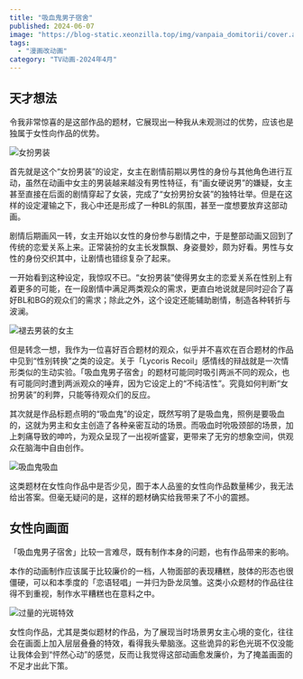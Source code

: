 ```yaml
---
title: "吸血鬼男子宿舍"
published: 2024-06-07
image: "https://blog-static.xeonzilla.top/img/vanpaia_domitorii/cover.avif"
tags:
  - "漫画改动画"
category: "TV动画-2024年4月"
---
```

## 天才想法
令我非常惊喜的是这部作品的题材，它展现出一种我从未观测过的优势，应该也是独属于女性向作品的优势。

![女扮男装](https://blog-static.xeonzilla.top/img/vanpaia_domitorii/01.avif "女扮男装")

首先就是这个“女扮男装”的设定，女主在剧情前期以男性的身份与其他角色进行互动，虽然在动画中女主的男装越来越没有男性特征，有“画女硬说男”的嫌疑，女主甚至直接在后面的剧情穿起了女装，完成了“女扮男扮女装”的独特壮举。但是在这样的设定灌输之下，我心中还是形成了一种BL的氛围，甚至一度想要放弃这部动画。

剧情后期画风一转，女主开始以女性的身份参与剧情之中，于是整部动画又回到了传统的恋爱关系上来。正常装扮的女主长发飘飘、身姿曼妙，颇为好看。男性与女性的身份交织其中，让剧情也错综复杂了起来。

一开始看到这种设定，我惊叹不已。“女扮男装”使得男女主的恋爱关系在性别上有着更多的可能，在一段剧情中满足两类观众的需求，更直白地说就是同时迎合了喜好BL和BG的观众们的需求；除此之外，这个设定还能辅助剧情，制造各种转折与波澜。

![褪去男装的女主](https://blog-static.xeonzilla.top/img/vanpaia_domitorii/02.avif "褪去男装的女主")

但是转念一想，我作为一位喜好百合题材的观众，似乎并不喜欢在百合题材的作品中见到“性别转换”之类的设定。关于「Lycoris Recoil」感情线的辩战就是一次情形类似的生动实验。「吸血鬼男子宿舍」的题材可能同时吸引两派不同的观众，也有可能同时遭到两派观众的唾弃，因为它设定上的“不纯洁性”。究竟如何判断“女扮男装”的利弊，只能等待观众们的反应。

其次就是作品标题点明的“吸血鬼”的设定，既然写明了是吸血鬼，照例是要吸血的，这就为男主和女主创造了各种亲密互动的场景。而吸血时吮吸颈部的场景，加上刺痛导致的呻吟，为观众呈现了一出视听盛宴，更带来了无穷的想象空间，供观众在脑海中自由创作。

![吸血鬼吸血](https://blog-static.xeonzilla.top/img/vanpaia_domitorii/03.avif "吸血鬼吸血")

这类题材在女性向作品中是否少见，囿于本人品鉴的女性向作品数量稀少，我无法给出答案。但毫无疑问的是，这样的题材确实给我带来了不小的震撼。

## 女性向画面
「吸血鬼男子宿舍」比较一言难尽，既有制作本身的问题，也有作品带来的影响。

本作的动画制作应该属于比较廉价的一档，人物面部的表现糟糕，肢体的形态也很僵硬，可以和本季度的「恋语轻唱」一并归为卧龙凤雏。这类小众题材的作品往往得不到重视，制作水平糟糕也在意料之中。

![过量的光斑特效](https://blog-static.xeonzilla.top/img/vanpaia_domitorii/04.avif "过量的光斑特效")

女性向作品，尤其是类似题材的作品，为了展现当时场景男女主心境的变化，往往会在画面上加入层层叠叠的特效，看得我头晕脑涨。这些诡异的彩色光斑不仅没能让我体会到“怦然心动”的感觉，反而让我觉得这部动画愈发廉价，为了掩盖画面的不足才出此下策。
